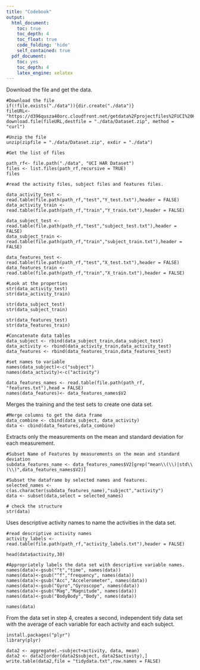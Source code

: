 ```yaml
---
title: "Codebook"
output:
  html_document:
    toc: true
    toc_depth: 4
    toc_float: true
    code_folding: 'hide'
    self_contained: true
  pdf_document:
    toc: yes
    toc_depth: 4
    latex_engine: xelatex
---
```

Download the file and get the data.


```
#Download the file
if(!file.exists("./data")){dir.create("./data")}
fileURL<-  "https://d396qusza40orc.cloudfront.net/getdata%2Fprojectfiles%2FUCI%20HAR%20Dataset.zip"
download.file(fileURL,destfile = "./data/Dataset.zip", method = "curl")

#Unzip the file
unzip(zipfile = "./data/Dataset.zip", exdir = "./data")

#Get the list of files

path_rf<- file.path("./data", "UCI HAR Dataset")
files <- list.files(path_rf,recursive = TRUE)
files

#read the activity files, subject files and features files.

data_activity_test <- read.table(file.path(path_rf,"test","Y_test.txt"),header = FALSE)
data_activity_train <- read.table(file.path(path_rf,"train","Y_train.txt"),header = FALSE)

data_subject_test <- read.table(file.path(path_rf,"test","subject_test.txt"),header = FALSE)
data_subject_train <- read.table(file.path(path_rf,"train","subject_train.txt"),header = FALSE)

data_features_test <- read.table(file.path(path_rf,"test","X_test.txt"),header = FALSE)
data_features_train <- read.table(file.path(path_rf,"train","X_train.txt"),header = FALSE)

#Look at the properties
str(data_activity_test)
str(data_activity_train)

str(data_subject_test)
str(data_subject_train)

str(data_features_test)
str(data_features_train)

#Concatenate data tables
data_subject <- rbind(data_subject_train,data_subject_test)
data_activity <- rbind(data_activity_train,data_activity_test)
data_features <- rbind(data_features_train,data_features_test)

#set names to variable
names(data_subject)<-c("subject")
names(data_activity)<-c("activity")

data_features_names <- read.table(file.path(path_rf, "features.txt"),head = FALSE)
names(data_features)<- data_features_names$V2

```

Merges the training and the test sets to create one data set.

```
#Merge columns to get the data frame
data_combine <- cbind(data_subject, data_activity)
data <- cbind(data_features,data_combine)

```


Extracts only the measurements on the mean and standard deviation for each measurement.

```
#Subset Name of Features by measurements on the mean and standard deviation
subdata_features_name <- data_features_names$V2[grep("mean\\(\\)|std\\(\\)",data_features_names$V2)]

#Subset the dataframe by selected names and features.
selected_names <- c(as.character(subdata_features_name),"subject","activity")
data <- subset(data,select = selected_names)

# check the structure
str(data)
```
Uses descriptive activity names to name the activities in the data set.
``` 
#read descriptive activity names
activity_labels <- read.table(file.path(path_rf,"activity_labels.txt"),header = FALSE)

head(data$activity,30)

#Appropriately labels the data set with descriptive variable names. 
names(data)<-gsub("^t","time", names(data))
names(data)<-gsub("^f","frequency", names(data))
names(data)<-gsub("Acc","Accelerometer", names(data))
names(data)<-gsub("Gyro","Gyroscope", names(data))
names(data)<-gsub("Mag","Magnitude", names(data))
names(data)<-gsub("BodyBody","Body", names(data))

names(data)

```
From the data set in step 4, creates a second, independent tidy data set with the average of each variable for each activity and each subject.

```
install.packages("plyr")
library(plyr)

data2 <- aggregate(.~subject+activity, data, mean)
data2 <- data2[order(data2$subject, data2$activity),]
write.table(data2,file = "tidydata.txt",row.names = FALSE)

```

